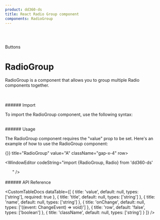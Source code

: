 ```yaml
---
product: dd360-ds
title: React Radio Group component
components: RadioGroup
---
```


<br id='top' />
<br />

<Label>Buttons</Label>

# <span name="floating-nav">RadioGroup</span>

RadioGroup is a component that allows you to group multiple Radio components together.

<br />
<br />
###### <span name="floating-nav">Import</span>

To import the RadioGroup component, use the following syntax:

<WindowEditor codeString="import { RadioGroup } from 'dd360-ds'" />
<WindowEditor codeString="import RadioGroup from 'dd360-ds/RadioGroup'" />

<br />
###### <span name="floating-nav">Usage</span>

The RadioGroup component requires the "value" prop to be set. Here's an example of how to use the RadioGroup component:

<Playground className="gap-y-2">
    <RadioGroup name="radio-buttons-group" onChange={() => {}} title="RadioGroup" value="A" className="gap-x-4" row>
        <Radio label="Lorem A" value="A" className="cursor-pointer -mb-0" />
        <Radio label="Lorem B" value="B" className="cursor-pointer -mb-0 ml-4" />
    </RadioGroup>
</Playground>

<WindowEditor
    codeString="import {RadioGroup, Radio} from 'dd360-ds'
    
<RadioGroup name='radio-buttons-group' title='RadioGroup' value='A' row>
    &nbsp;&nbsp;<Radio label='Lorem A' value='A' />
    &nbsp;&nbsp;<Radio label='Lorem B' value='B' />
</RadioGroup>
"
/>

<br />
<br />
###### <span name="floating-nav">API Reference</span>

<CustomTableDocs
    dataTable={[
        { title: 'value', default: null, types: ['string'], required: true },
        { title: 'title', default: null, types: ['string'] },
        { title: 'name', default: null, types: ['string'] },
        { title: 'onChange', default: null, types: ['((event: ChangeEvent<HTMLInputElement>) => void)'] },
        { title: 'row', default: 'false', types: ['boolean'] },
        { title: 'className', default: null, types: ['string'] }
    ]}
/>

<BackAndForwardController />

